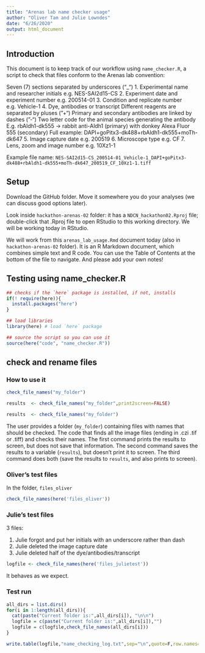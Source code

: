 ```yaml
---
title: "Arenas lab name checker usage"
author: "Oliver Tam and Julie Lowndes"
date: "6/26/2020"
output: html_document
---
```


## Introduction

This document is to keep track of our workflow using `name_checker.R`,
a script to check that files conform to the Arenas lab convention: 

Seven (7) sections separated by underscores ("_")
1. Experimental name and researcher initials
       e.g. NES-SAI2d15-CS
2. Experiment date and experiment number
       e.g. 200514-01
3. Condition and replicate number
       e.g. Vehicle-1
4. Dye, antibodies or transcript
       Different reagents are separated by pluses ("+")
       Primary and secondary antibodies are linked by dashes ("-")
           Two letter code for the animal species generating the antibody
           E.g. rbAldh1-dk555
                -> rabbit anti-Aldh1 (primary) with
                   donkey Alexa Fluor 555 (secondary)
       Full example: DAPI+goPitx3-dk488+rbAldh1-dk555+moTh-dk647
5. Image capture date
       e.g. 200519
6. Microscope type
       e.g. CF
7. Lens, zoom and image number
       e.g. 10Xz1-1

Example file name:
`NES-SAI2d15-CS_200514-01_Vehicle-1_DAPI+goPitx3-dk488+rbAldh1-dk555+moTh-dk647_200519_CF_10Xz1-1.tiff`

## Setup

Download the GitHub folder. Move it somewhere you do your analyses (we can discuss good options later).  

Look inside `hackathon-arenas-02` folder: it has a `NDCN_hackathon02.Rproj` file; double-click that .Rproj file to open RStudio to this working directory. We will be working today in RStudio.

We will work from this `arenas_lab_usage.Rmd` document today (also in
`hackathon-arenas-02` folder). It is an R Markdown document, which combines simple text and R code. You can use the Table of Contents at the bottom of the file to navigate. And please add your own notes!


## Testing using name_checker.R

```r
## checks if the `here` package is installed, if not, installs 
if(! require(here)){
  install.packages("here")
}

## load libraries
library(here) # load `here` package

## source the script so you can use it
source(here("code", "name_checker.R"))
```

## check and rename files

### How to use it

```r
check_file_names("my_folder")

results  <- check_file_names("my_folder",print2screen=FALSE)

results  <- check_file_names("my_folder")
```

The user provides a folder (`my_folder`) containing files with names
that should be checked. The code that finds all the image files
(ending in .czi .tif or .tiff) and checks their names. 
The first command prints the results to screen, but does not save that
information.
The second command saves the results to a variable (`results`), but
doesn't print it to screen.
The third command does both (save the results to `results`, and also
prints to screen).

### Oliver's test files

In the folder, `files_oliver`

```r
check_file_names(here('files_oliver'))
```

### Julie's test files
3 files:

1. Julie forgot and put her initials with an underscore rather than dash
2. Julie deleted the image capture date
3. Julie deleted half of the dye/antibodies/transcript


```r
logfile <- check_file_names(here('files_julietest'))
```

It behaves as we expect.

### Test run

```r
all_dirs = list.dirs()
for(i in 1:length(all_dirs)){
  cat(paste("Current folder is:",all_dirs[i]), "\n\n")
  logfile = c(paste("Current folder is:",all_dirs[i]),"")
  logfile = c(logfile,check_file_names(all_dirs[i]))
}

write.table(logfile,"name_checking_log.txt",sep="\n",quote=F,row.names=F,col.names=F)

```






